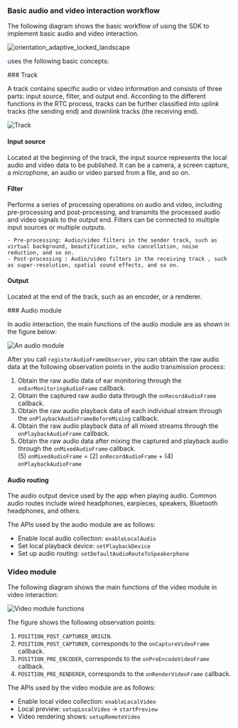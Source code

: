 ### Basic audio and video interaction workflow

The following diagram shows the basic workflow of using the <Vg k="COMPANY" /> SDK to implement basic audio and video interaction.

![orientation_adaptive_locked_landscape](/images/common/basic-audio-and-video.svg)

<Vg k="COMPANY" /> uses the following basic concepts:

<PlatformWrapper platform="web">
### Track

A track contains specific audio or video information and consists of three parts: input source, filter, and output end. According to the different functions in the RTC process, tracks can be further classified into uplink tracks (the sending end) and downlink tracks (the receiving end).

![Track](/images/common/track.svg)

#### Input source

Located at the beginning of the track, the input source represents the local audio and video data to be published. It can be a camera, a screen capture, a microphone, an audio or video parsed from a file, and so on.

#### Filter 

Performs a series of processing operations on audio and video, including pre-processing and post-processing, and transmits the processed audio and video signals to the output end. Filters can be connected to multiple input sources or multiple outputs.

    - Pre-processing: Audio/video filters in the sender track, such as virtual background, beautification, echo cancellation, noise reduction, and so on.
    - Post-processing : Audio/video filters in the receiving track , such as super-resolution, spatial sound effects, and so on.

#### Output

Located at the end of the track, such as an encoder, or a renderer.
</PlatformWrapper>

<PlatformWrapper notAllowed="web">
### Audio module

In audio interaction, the main functions of the audio module are as shown in the figure below:

![An audio module](/images/common/audio-module.svg)

 After you call `registerAudioFrameObserver`, you can obtain the raw audio data at the following observation points in the audio transmission process:
1. Obtain the raw audio data of ear monitoring through the `onEarMonitoringAudioFrame` callback.  
2. Obtain the captured raw audio data through the `onRecordAudioFrame` callback.  
3. Obtain the raw audio playback data of each individual stream through the `onPlaybackAudioFrameBeforeMixing` callback.
4. Obtain the raw audio playback data of all mixed streams through the `onPlaybackAudioFrame` callback.
5. Obtain the raw audio data after mixing the captured and playback audio through the `onMixedAudioFrame` callback.  
    (5) `onMixedAudioFrame` = (2) `onRecordAudioFrame` + (4) `onPlaybackAudioFrame`

#### Audio routing

The audio output device used by the app when playing audio. Common audio routes include wired headphones, earpieces, speakers, Bluetooth headphones, and others.

  The APIs used by the audio module are as follows:

  - Enable local audio collection: `enableLocalAudio`
  - Set local playback device: `setPlaybackDevice`
  - Set up audio routing: `setDefaultAudioRouteToSpeakerphone`

### Video module

The following diagram shows the main functions of the video module in video interaction:

![Video module functions](/images/common/video-module.svg)

The figure shows the following observation points: 

1. `POSITION_POST_CAPTURER_ORIGIN`.
2. `POSITION_POST_CAPTURER`, corresponds to the `onCaptureVideoFrame` callback.
3. `POSITION_PRE_ENCODER`, corresponds to the `onPreEncodeVideoFrame` callback.
4. `POSITION_PRE_RENDERER`, corresponds to the `onRenderVideoFrame` callback.

The APIs used by the video module are as follows:

- Enable local video collection: `enableLocalVideo`
- Local preview: `setupLocalVideo` → `startPreview`
- Video rendering shows: `setupRemoteVideo`

</PlatformWrapper>